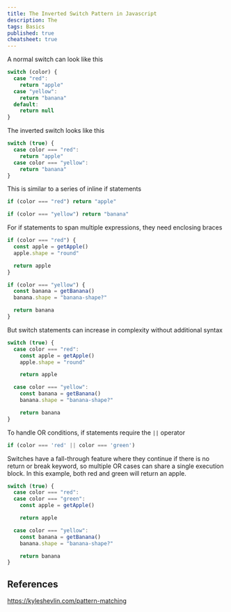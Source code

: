 ```yaml
---
title: The Inverted Switch Pattern in Javascript
description: The
tags: Basics
published: true
cheatsheet: true
---
```


A normal switch can look like this

```js numbered
switch (color) {
  case "red":
    return "apple"
  case "yellow":
    return "banana"
  default:
    return null
}
```

The inverted switch looks like this

```js numbered
switch (true) {
  case color === "red":
    return "apple"
  case color === "yellow":
    return "banana"
}
```

This is similar to a series of inline if statements

```js numbered
if (color === "red") return "apple"

if (color === "yellow") return "banana"
```

For if statements to span multiple expressions, they need enclosing braces

```js numbered
if (color === "red") {
  const apple = getApple()
  apple.shape = "round"

  return apple
}

if (color === "yellow") {
  const banana = getBanana()
  banana.shape = "banana-shape?"

  return banana
}
```

But switch statements can increase in complexity without additional syntax

```js numbered
switch (true) {
  case color === "red":
    const apple = getApple()
    apple.shape = "round"

    return apple

  case color === "yellow":
    const banana = getBanana()
    banana.shape = "banana-shape?"

    return banana
}
```

To handle OR conditions, if statements require the `||` operator

```js numbered
if (color === 'red' || color === 'green')
```

Switches have a fall-through feature where they continue if there is no return or break keyword, so multiple OR cases can share a single execution block. In this example, both red and green will return an apple.

```js numbered
switch (true) {
  case color === "red":
  case color === "green":
    const apple = getApple()

    return apple

  case color === "yellow":
    const banana = getBanana()
    banana.shape = "banana-shape?"

    return banana
}
```

## References

https://kyleshevlin.com/pattern-matching
